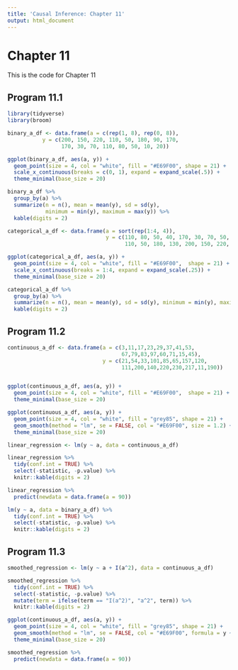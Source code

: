 ```yaml
---
title: 'Causal Inference: Chapter 11'
output: html_document
---
```


# Chapter 11

This is the code for Chapter 11

## Program 11.1

```r
library(tidyverse)
library(broom)

binary_a_df <- data.frame(a = c(rep(1, 8), rep(0, 8)),
           y = c(200, 150, 220, 110, 50, 180, 90, 170, 
                 170, 30, 70, 110, 80, 50, 10, 20))

ggplot(binary_a_df, aes(a, y)) +
  geom_point(size = 4, col = "white", fill = "#E69F00", shape = 21) +
  scale_x_continuous(breaks = c(0, 1), expand = expand_scale(.5)) + 
  theme_minimal(base_size = 20)
```

```r
binary_a_df %>% 
  group_by(a) %>% 
  summarize(n = n(), mean = mean(y), sd = sd(y), 
            minimum = min(y), maximum = max(y)) %>% 
  kable(digits = 2)
```


```r
categorical_a_df <- data.frame(a = sort(rep(1:4, 4)),
                               y = c(110, 80, 50, 40, 170, 30, 70, 50, 
                                     110, 50, 180, 130, 200, 150, 220, 210))

ggplot(categorical_a_df, aes(a, y)) +
  geom_point(size = 4, col = "white", fill = "#E69F00",  shape = 21) +
  scale_x_continuous(breaks = 1:4, expand = expand_scale(.25)) + 
  theme_minimal(base_size = 20)
```

```r
categorical_a_df %>% 
  group_by(a) %>% 
  summarize(n = n(), mean = mean(y), sd = sd(y), minimum = min(y), maximum = max(y)) %>% 
  kable(digits = 2)
```

## Program 11.2

```r
continuous_a_df <- data.frame(a = c(3,11,17,23,29,37,41,53,
                                    67,79,83,97,60,71,15,45),
                              y = c(21,54,33,101,85,65,157,120,
                                    111,200,140,220,230,217,11,190))


ggplot(continuous_a_df, aes(a, y)) +
  geom_point(size = 4, col = "white", fill = "#E69F00",  shape = 21) +
  theme_minimal(base_size = 20)
```


```r
ggplot(continuous_a_df, aes(a, y)) +
  geom_point(size = 4, col = "white", fill = "grey85", shape = 21) +
  geom_smooth(method = "lm", se = FALSE, col = "#E69F00", size = 1.2) + 
  theme_minimal(base_size = 20) 
```

```r
linear_regression <- lm(y ~ a, data = continuous_a_df)

linear_regression %>% 
  tidy(conf.int = TRUE) %>% 
  select(-statistic, -p.value) %>% 
  knitr::kable(digits = 2)

linear_regression %>% 
  predict(newdata = data.frame(a = 90))
```

```r
lm(y ~ a, data = binary_a_df) %>% 
  tidy(conf.int = TRUE) %>% 
  select(-statistic, -p.value) %>% 
  knitr::kable(digits = 2)
```

## Program 11.3
```r
smoothed_regression <- lm(y ~ a + I(a^2), data = continuous_a_df) 

smoothed_regression %>% 
  tidy(conf.int = TRUE) %>% 
  select(-statistic, -p.value) %>% 
  mutate(term = ifelse(term == "I(a^2)", "a^2", term)) %>% 
  knitr::kable(digits = 2) 
```

```r
ggplot(continuous_a_df, aes(a, y)) +
  geom_point(size = 4, col = "white", fill = "grey85", shape = 21) +
  geom_smooth(method = "lm", se = FALSE, col = "#E69F00", formula = y ~ x + I(x^2), size = 1.2) + 
  theme_minimal(base_size = 20) 
```

```r
smoothed_regression %>% 
  predict(newdata = data.frame(a = 90))
```

